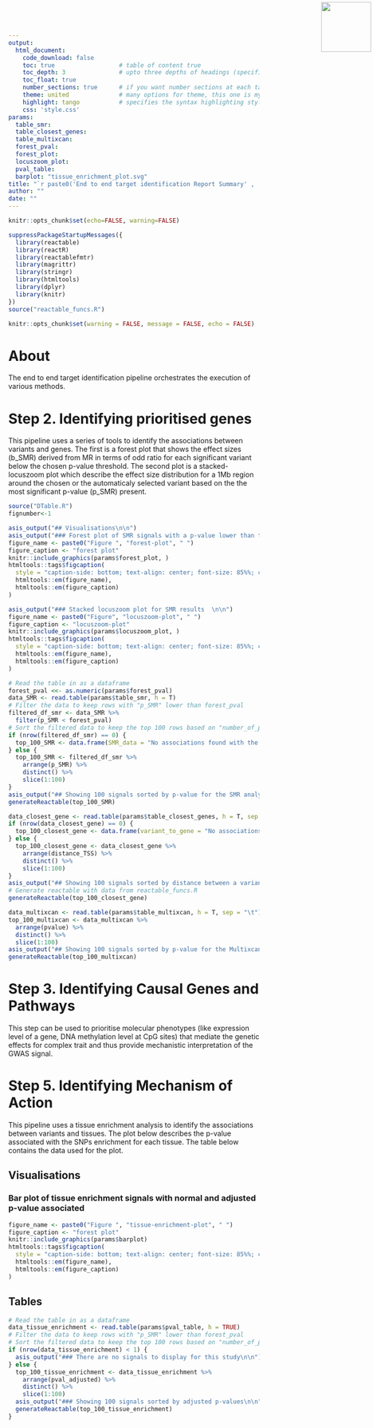 ```yaml
---
output: 
  html_document:
    code_download: false
    toc: true                  # table of content true
    toc_depth: 3               # upto three depths of headings (specified by #, ## and ###)
    toc_float: true
    number_sections: true      # if you want number sections at each table header
    theme: united              # many options for theme, this one is my favorite.
    highlight: tango           # specifies the syntax highlighting style
    css: 'style.css'
params:
  table_smr:
  table_closest_genes:
  table_multixcan:
  forest_pval:
  forest_plot:
  locuszoom_plot:
  pval_table:
  barplot: "tissue_enrichment_plot.svg"
title: "`r paste0('End to end target identification Report Summary' , '') `"
author: ""
date: ""
---
```


<img src="logo.png" width=100 style="position:absolute;top:4px;bottom:4px;right:4px;" />


```r
knitr::opts_chunk$set(echo=FALSE, warning=FALSE)
```

```r
suppressPackageStartupMessages({
  library(reactable)
  library(reactR)
  library(reactablefmtr)
  library(magrittr)
  library(stringr)
  library(htmltools)
  library(dplyr)
  library(knitr)
})
source("reactable_funcs.R")
```

```r
knitr::opts_chunk$set(warning = FALSE, message = FALSE, echo = FALSE)
```

# About

The end to end target identification pipeline orchestrates the execution of various methods. 

# Step 2. Identifying prioritised genes

This pipeline uses a series of tools to identify the associations between variants and genes.
The first is a forest plot that shows the effect sizes (b_SMR) derived from MR in terms of odd ratio for each 
significant variant below the chosen p-value threshold.
The second plot is a stacked-locuszoom plot which describe the effect size distribution for a 1Mb region around the chosen or the automaticaly selected variant based on the the most significant p-value (p_SMR) present.

```r
source("DTable.R")
fignumber<-1
```

```r
asis_output("## Visualisations\n\n")
asis_output("### Forest plot of SMR signals with a p-value lower than the threshold given\n\n")
figure_name <- paste0("Figure ", "forest-plot", " ")
figure_caption <- "forest plot"
knitr::include_graphics(params$forest_plot, )
htmltools::tags$figcaption(
  style = "caption-side: bottom; text-align: center; font-size: 85%%; color: #71879d",
  htmltools::em(figure_name),
  htmltools::em(figure_caption)
)
```

```r
asis_output("### Stacked locuszoom plot for SMR results  \n\n")
figure_name <- paste0("Figure", "locuszoom-plot", " ")
figure_caption <- "locuszoom-plot"
knitr::include_graphics(params$locuszoom_plot, )
htmltools::tags$figcaption(
  style = "caption-side: bottom; text-align: center; font-size: 85%%; color: #71879d",
  htmltools::em(figure_name),
  htmltools::em(figure_caption)
)
```

```r
# Read the table in as a dataframe
forest_pval <<- as.numeric(params$forest_pval)
data_SMR <- read.table(params$table_smr, h = T)
# Filter the data to keep rows with "p_SMR" lower than forest_pval
filtered_df_smr <- data_SMR %>%
  filter(p_SMR < forest_pval)
# Sort the filtered data to keep the top 100 rows based on "number_of_paths"
if (nrow(filtered_df_smr) == 0) {
  top_100_SMR <- data.frame(SMR_data = "No associations found with the parameters used. Please update either p-value for the forestplot")
} else {
  top_100_SMR <- filtered_df_smr %>%
    arrange(p_SMR) %>%
    distinct() %>%
    slice(1:100)
}
asis_output("## Showing 100 signals sorted by p-value for the SMR analysis\n\n")
generateReactable(top_100_SMR)
```

```r
data_closest_gene <- read.table(params$table_closest_genes, h = T, sep = ",")
if (nrow(data_closest_gene) == 0) {
  top_100_closest_gene <- data.frame(variant_to_gene = "No associations found with the parameters used. Please update either p-value or check that the genome build is correct")
} else {
  top_100_closest_gene <- data_closest_gene %>%
    arrange(distance_TSS) %>%
    distinct() %>%
    slice(1:100)
}
asis_output("## Showing 100 signals sorted by distance between a variant and a gene\n\n")
# Generate reactable with data from reactable_funcs.R
generateReactable(top_100_closest_gene)
```

```r
data_multixcan <- read.table(params$table_multixcan, h = T, sep = "\t")
top_100_multixcan <- data_multixcan %>%
  arrange(pvalue) %>%
  distinct() %>%
  slice(1:100)
asis_output("## Showing 100 signals sorted by p-value for the Multixcan analysis\n\n")
generateReactable(top_100_multixcan)
```

# Step 3. Identifying Causal Genes and Pathways

This step can be used to prioritise molecular phenotypes (like expression level of a gene, DNA methylation level at CpG sites) that mediate the genetic effects for complex trait and thus provide mechanistic interpretation of the GWAS signal.


# Step 5. Identifying Mechanism of Action

This pipeline uses a tissue enrichment analysis to identify the associations between variants and tissues. The plot below describes the p-value associated with the SNPs enrichment for each tissue.
The table below contains the data used for the plot.

## Visualisations

### Bar plot of tissue enrichment signals with normal and adjusted p-value associated

```r
figure_name <- paste0("Figure ", "tissue-enrichment-plot", " ")
figure_caption <- "forest plot"
knitr::include_graphics(params$barplot)
htmltools::tags$figcaption(
  style = "caption-side: bottom; text-align: center; font-size: 85%%; color: #71879d",
  htmltools::em(figure_name),
  htmltools::em(figure_caption)
)
```

## Tables

```r
# Read the table in as a dataframe
data_tissue_enrichment <- read.table(params$pval_table, h = TRUE)
# Filter the data to keep rows with "p_SMR" lower than forest_pval
# Sort the filtered data to keep the top 100 rows based on "number_of_paths"
if (nrow(data_tissue_enrichment) < 1) {
  asis_output("### There are no signals to display for this study\n\n")
} else {
  top_100_tissue_enrichment <- data_tissue_enrichment %>%
    arrange(pval_adjusted) %>%
    distinct() %>%
    slice(1:100)
  asis_output("### Showing 100 signals sorted by adjusted p-values\n\n")
  generateReactable(top_100_tissue_enrichment)
}
```